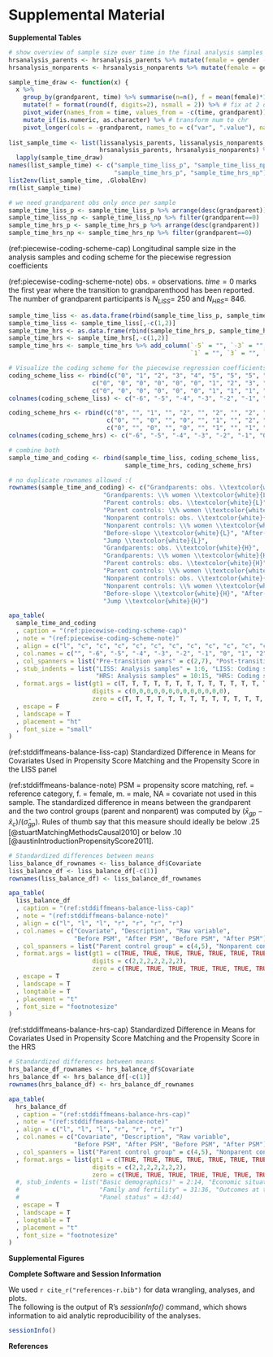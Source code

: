\renewcommand{\appendixname}{\textcolor{white}{.}}
\renewcommand{\thefigure}{S\arabic{figure}} \setcounter{figure}{0}
\renewcommand{\thetable}{S\arabic{table}} \setcounter{table}{0}
\setcounter{page}{1} <!-- to reset page numbering -->

# Supplemental Material

\noindent
**Supplemental Tables**  


```r
# show overview of sample size over time in the final analysis samples
hrsanalysis_parents <- hrsanalysis_parents %>% mutate(female = gender - 1)
hrsanalysis_nonparents <- hrsanalysis_nonparents %>% mutate(female = gender - 1)

sample_time_draw <- function(x) { 
  x %>% 
    group_by(grandparent, time) %>% summarise(n=n(), f = mean(female)*100) %>%
    mutate(f = format(round(f, digits=2), nsmall = 2)) %>% # fix at 2 decimal places
    pivot_wider(names_from = time, values_from = -c(time, grandparent)) %>% 
    mutate_if(is.numeric, as.character) %>% # transform num to chr
    pivot_longer(cols = -grandparent, names_to = c("var", ".value"), names_pattern = "(.)_(.*)") }
  
list_sample_time <- list(lissanalysis_parents, lissanalysis_nonparents, 
                         hrsanalysis_parents, hrsanalysis_nonparents) %>%
  lapply(sample_time_draw)
names(list_sample_time) <- c("sample_time_liss_p", "sample_time_liss_np", 
                             "sample_time_hrs_p", "sample_time_hrs_np")
list2env(list_sample_time, .GlobalEnv)
rm(list_sample_time)

# we need grandparent obs only once per sample
sample_time_liss_p <- sample_time_liss_p %>% arrange(desc(grandparent))
sample_time_liss_np <- sample_time_liss_np %>% filter(grandparent==0)
sample_time_hrs_p <- sample_time_hrs_p %>% arrange(desc(grandparent))
sample_time_hrs_np <- sample_time_hrs_np %>% filter(grandparent==0)
```

(ref:piecewise-coding-scheme-cap) Longitudinal sample size in the analysis samples and coding scheme for the piecewise regression coefficients

(ref:piecewise-coding-scheme-note) obs. = observations. $time=0$ marks the first year where the transition to grandparenthood has been reported. The number of grandparent participants is $N_{LISS}=$ 250 and $N_{HRS}=$ 846. 

```r
sample_time_liss <- as.data.frame(rbind(sample_time_liss_p, sample_time_liss_np))
sample_time_liss <- sample_time_liss[,-c(1,2)]
sample_time_hrs <- as.data.frame(rbind(sample_time_hrs_p, sample_time_hrs_np))
sample_time_hrs <- sample_time_hrs[,-c(1,2)]
sample_time_hrs <- sample_time_hrs %>% add_column(`-5` = "", `-3` = "", `-1` = "", 
                                                  `1` = "", `3` = "", `5` = "", )

# Visualize the coding scheme for the piecewise regression coefficients
coding_scheme_liss <- rbind(c("0", "1", "2", "3", "4", "5", "5", "5", "5", "5", "5", "5", "5"),
                       c("0", "0", "0", "0", "0", "0", "1", "2", "3", "4", "5", "6", "7"),
                       c("0", "0", "0", "0", "0", "0", "1", "1", "1", "1", "1", "1", "1"))
colnames(coding_scheme_liss) <- c("-6", "-5", "-4", "-3", "-2", "-1", "0", "1", "2", "3", "4", "5", "6")

coding_scheme_hrs <- rbind(c("0", "", "1", "", "2", "", "2", "", "2", "", "2", "", "2"),
                           c("0", "", "0", "", "0", "", "1", "", "2", "", "3", "", "4"),
                           c("0", "", "0", "", "0", "", "1", "", "1", "", "1", "", "1"))
colnames(coding_scheme_hrs) <- c("-6", "-5", "-4", "-3", "-2", "-1", "0", "1", "2", "3", "4", "5", "6")

# combine both
sample_time_and_coding <- rbind(sample_time_liss, coding_scheme_liss,
                                sample_time_hrs, coding_scheme_hrs)

# no duplicate rownames allowed :(
rownames(sample_time_and_coding) <- c("Grandparents: obs. \\textcolor{white}{L}",
                          "Grandparents: \\% women \\textcolor{white}{L}", 
                          "Parent controls: obs. \\textcolor{white}{L}", 
                          "Parent controls: \\% women \\textcolor{white}{L}", 
                          "Nonparent controls: obs. \\textcolor{white}{L}", 
                          "Nonparent controls: \\% women \\textcolor{white}{L}", 
                          "Before-slope \\textcolor{white}{L}", "After-slope \\textcolor{white}{L}",
                          "Jump \\textcolor{white}{L}", 
                          "Grandparents: obs. \\textcolor{white}{H}",
                          "Grandparents: \\% women \\textcolor{white}{H}", 
                          "Parent controls: obs. \\textcolor{white}{H}", 
                          "Parent controls: \\% women \\textcolor{white}{H}", 
                          "Nonparent controls: obs. \\textcolor{white}{H}", 
                          "Nonparent controls: \\% women \\textcolor{white}{H}",
                          "Before-slope \\textcolor{white}{H}", "After-slope \\textcolor{white}{H}",
                          "Jump \\textcolor{white}{H}")

apa_table(
  sample_time_and_coding
  , caption = "(ref:piecewise-coding-scheme-cap)"
  , note = "(ref:piecewise-coding-scheme-note)"
  , align = c("l", "c", "c", "c", "c", "c", "c", "c", "c", "c", "c", "c", "c", "c")
  , col.names = c("", "-6", "-5", "-4", "-3", "-2", "-1", "0", "1", "2", "3", "4", "5", "6")
  , col_spanners = list("Pre-transition years" = c(2,7), "Post-transition years" = c(8,14))
  , stub_indents = list("LISS: Analysis samples" = 1:6, "LISS: Coding scheme" = 7:9, 
                        "HRS: Analysis samples" = 10:15, "HRS: Coding scheme" = 16:18)
  , format.args = list(gt1 = c(T, T, T, T, T, T, T, T, T, T, T, T, T, T),
                       digits = c(0,0,0,0,0,0,0,0,0,0,0,0,0),
                       zero = c(T, T, T, T, T, T, T, T, T, T, T, T, T, T))
  , escape = F
  , landscape = T
  , placement = "ht"
  , font_size = "small"
)
```

(ref:stddiffmeans-balance-liss-cap) Standardized Difference in Means for Covariates Used in Propensity Score Matching and the Propensity Score in the LISS panel 

(ref:stddiffmeans-balance-note) PSM = propensity score matching, ref. = reference category, f. = female, m. = male, NA = covariate not used in this sample. The standardized difference in means between the grandparent and the two control groups (parent and nonparent) was computed by $(\bar{x}_{gp}-\bar{x}_{c})/ (\hat\sigma_{gp})$. Rules of thumb say that this measure should ideally be below $.25$ [@stuartMatchingMethodsCausal2010] or below $.10$ [@austinIntroductionPropensityScore2011].  

```r
# Standardized differences between means
liss_balance_df_rownames <- liss_balance_df$Covariate
liss_balance_df <- liss_balance_df[-c(1)]
rownames(liss_balance_df) <- liss_balance_df_rownames

apa_table(
  liss_balance_df
  , caption = "(ref:stddiffmeans-balance-liss-cap)"
  , note = "(ref:stddiffmeans-balance-note)"
  , align = c("l", "l", "l", "r", "r", "r", "r")
  , col.names = c("Covariate", "Description", "Raw variable", 
                  "Before PSM", "After PSM", "Before PSM", "After PSM")
  , col_spanners = list("Parent control group" = c(4,5), "Nonparent control group" = c(6,7))
  , format.args = list(gt1 = c(TRUE, TRUE, TRUE, TRUE, TRUE, TRUE, TRUE),
                       digits = c(2,2,2,2,2,2,2),
                       zero = c(TRUE, TRUE, TRUE, TRUE, TRUE, TRUE, TRUE))
  , escape = T
  , landscape = T
  , longtable = T
  , placement = "t"
  , font_size = "footnotesize"
)
```

(ref:stddiffmeans-balance-hrs-cap) Standardized Difference in Means for Covariates Used in Propensity Score Matching and the Propensity Score in the HRS 

```r
# Standardized differences between means
hrs_balance_df_rownames <- hrs_balance_df$Covariate
hrs_balance_df <- hrs_balance_df[-c(1)]
rownames(hrs_balance_df) <- hrs_balance_df_rownames

apa_table(
  hrs_balance_df
  , caption = "(ref:stddiffmeans-balance-hrs-cap)"
  , note = "(ref:stddiffmeans-balance-note)"
  , align = c("l", "l", "l", "r", "r", "r", "r")
  , col.names = c("Covariate", "Description", "Raw variable", 
                  "Before PSM", "After PSM", "Before PSM", "After PSM")
  , col_spanners = list("Parent control group" = c(4,5), "Nonparent control group" = c(6,7))
  , format.args = list(gt1 = c(TRUE, TRUE, TRUE, TRUE, TRUE, TRUE, TRUE),
                       digits = c(2,2,2,2,2,2,2),
                       zero = c(TRUE, TRUE, TRUE, TRUE, TRUE, TRUE, TRUE))
  #, stub_indents = list("Basic demographics)" = 2:14, "Economic situation" = 15:22, "Health" = 23:30,
  #                      "Family and fertility" = 31:36, "Outcomes at the time of matching" = 37:42,
  #                      "Panel status" = 43:44)
  , escape = T
  , landscape = T
  , longtable = T
  , placement = "t"
  , font_size = "footnotesize"
)
```

\newpage

\noindent
**Supplemental Figures**  

\newpage

\noindent 
**Complete Software and Session Information**  

We used `r cite_r("references-r.bib")` for data wrangling, analyses, and plots.  
The following is the output of R's *sessionInfo()* command, which shows information to aid analytic reproducibility of the analyses.

```r

sessionInfo()

```

\newpage

\noindent 
**References**

\begingroup
\setlength{\parindent}{-0.5in}
\setlength{\leftskip}{0.5in}

<div id="refs" custom-style="Bibliography"></div>
\endgroup

